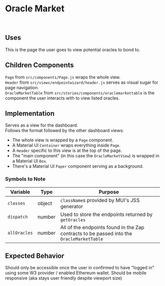 
# Oracle Market

<br />

## Uses

This is the page the user goes to view potential oracles to bond to.

## Children Components

`Page` from `src/components/Page.js` wraps the whole view. <br />
`Header` from `src/views/endpointwizard/header.js` serves as visual sugar for page navigation. <br />
`OracleMarketTable` from `src/stories/components/oraclemarkettable` is the component the user interacts with to view listed oracles.

## Implementation

Serves as a view for the dashboard. <br />
Follows the format followed by the other dashboard views:

-  The whole view is wrapped by a `Page` component.
-  A Material UI `Container` wraps everything inside `Page`.
-  A `Header` specific to this view is at the top of the page.
-  The "main component" (in this case the `OracleMarketView`) is wrapped in a Material UI `Box`.
-  There's a Material UI `Paper` component serving as a background.

### Symbols to Note

| Variable     | Type   | Purpose                                                                                   |
| ------------ | ------ | ----------------------------------------------------------------------------------------- |
| `classes`    | object | `className`s provided by MUI's JSS generator                                              |
| `dispatch`   | number | Used to store the endpoints returned by `getOracles`                                      |
| `allOracles` | number | All of the endpoints found in the Zap contracts to be passed into the `OracleMarketTable` |

## Expected Behavior

Should only be accessible once the user in confirmed to have "logged in" using some W3 provider / enabled Ethereum wallet.
Should be mobile responsive (aka stays user friendly despite viewport size)
